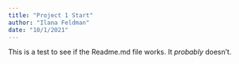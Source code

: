 ```yaml
---
title: "Project 1 Start"
author: "Ilana Feldman"
date: "10/1/2021"
---
```


This is a test to see if the Readme.md file works. It *probably* doesn't.
